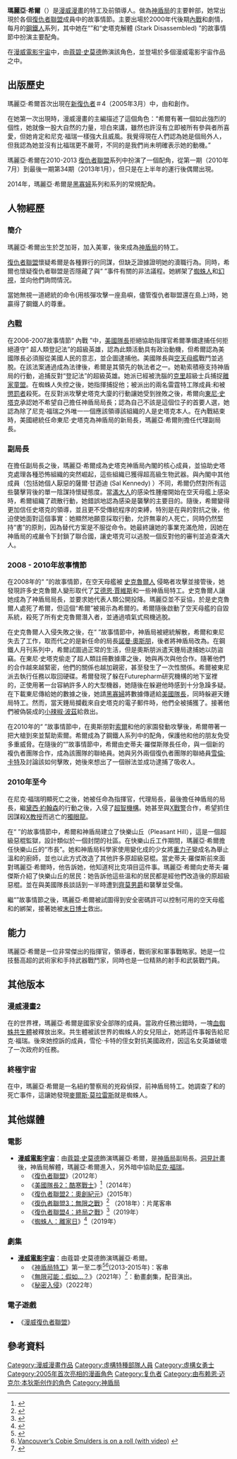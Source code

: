 {{NoteTA
|G1=USComic
|G2=Show
|G3=Movie
}}
{{Infobox comics character|
image=[[File:Mariahill.PNG|240px]]
|caption=
|character_name=瑪麗亞·希爾<br>Maria Hill
|real_name=瑪麗亞·希爾
|publisher=[[漫威漫畫|漫威漫畫]]
|debut=《[[新復仇者|新復仇者]]》#4 (2005年3月)
|creators={{le|布萊恩·麥可·班迪斯|Brian Michael Bendis}}<br>{{le|大衛·芬奇 (漫畫家)|David Finch (comics)|大衛·芬奇}}
|alliances=[[美軍|美軍]]<br>[[神盾局|神盾局]]<br>[[復仇者聯盟_(漫畫)|復仇者聯盟]]<br>{{le|秘密復仇者|Secret Avengers}}
|partners=[[鋼鐵人|鋼鐵人]]
|powers=訓練有素的特工
}}

'''瑪麗亞·希爾'''（{{lang-en|Maria Hill}}）是[[漫威漫畫|漫威漫畫]]的特工及前領導人。做為[[神盾局|神盾局]]的主要幹部，她常出現於各個[[復仇者聯盟_(漫畫)|復仇者聯盟]]成員中的故事情節。主要出場於2000年代後期[[內戰_(漫畫)|內戰]]和{{le|秘密入侵|Secret Invasion}}劇情，每月的[[鋼鐵人|鋼鐵人]]系列，其中她在“{{le|黑暗王朝 (漫畫)|Dark Reign (comics)|黑暗王朝}}”和“史塔克解體 (Stark Disassembled) ”的故事情節中扮演主要配角。

在[[漫威電影宇宙|漫威電影宇宙]]中，由[[蔻碧·史莫德|蔻碧·史莫德]]飾演該角色，並登場於多個漫威電影宇宙作品之中。

== 出版歷史 ==
瑪麗亞·希爾首次出現在[[新復仇者|新復仇者]]＃4（2005年3月）中，由{{le|布萊恩·麥可·班迪斯|Brian Michael Bendis}}和{{le|大衛·芬奇 (漫畫家)|David Finch (comics)|大衛·芬奇}}創作。

在她第一次出現時，漫威漫畫的主編{{link-en|喬·克薩達|Joe Quesada}}描述了這個角色：“希爾有著一個如此強烈的個性，她就像一股大自然的力量，坦白來講，雖然也許沒有立即被所有參與者所喜愛，但她肯定和尼克·福瑞一樣強大且威風。我覺得現在人們認為她是個局外人，但我認為她並沒有比福瑞更不嚴苛，不同的是我們尚未明確表示她的動機。”

瑪麗亞·希爾在2010-2013 [[復仇者聯盟|復仇者聯盟]]系列中扮演了一個配角，從第一期（2010年7月）到最後一期第34期（2013年1月），但只是在上半年的運行後偶爾出現。

2014年，瑪麗亞·希爾是[[黑寡婦_(漫威漫畫)|黑寡婦]]系列和{{le|秘密復仇者|Secret Avengers}}系列的常規配角。

== 人物經歷 ==
=== 簡介 ===
瑪麗亞·希爾出生於芝加哥，加入美軍，後來成為[[神盾局|神盾局]]的特工。

[[復仇者聯盟|復仇者聯盟]]懷疑希爾是各種罪行的同謀，但缺乏證據證明她的瀆職行為。同時，希爾也懷疑復仇者聯盟是否隱藏了與“ {{le|M皇室|House of M}} ”事件有關的非法議程。她綁架了[[蜘蛛人|蜘蛛人]]和[[幻視_(漫畫)|幻視]]，並向他們詢問情況。

當她無視一道總統的命令(用核彈攻擊一座島嶼，儘管復仇者聯盟還在島上)時，她贏得了鋼鐵人的尊重。

=== [[內戰_(漫畫)|內戰]] === 
在2006-2007故事情節“ 內戰 ”中，[[美國隊長|美國隊長]]拒絕協助指揮官希爾準備逮捕任何拒絕遵守“ 超人類登記法”的超級英雄，認為此類活動具有政治動機，但希爾認為美國隊長必須服從美國人民的意志，並企圖逮捕他。美國隊長與[[空天母艦|空天母艦]]戰鬥並逃脫。在該法案通過成為法律後，希爾是其領先的執法者之一。她勒索{{le|神力人|Wonder Man}}積極支持神盾局的行動，追捕反對“登記法”的超級英雄。她派已經被洗腦的[[克里|克里]]超級士兵{{link-en|諾-法爾|Noh-Varr}}捕捉[[離家童盟|離家童盟]]。在蜘蛛人失控之後，她指揮{{le|雷霆特工隊 (漫威漫畫)|Thunderbolts (comics)|雷霆特工隊}}捕捉他；被派出的兩名雷霆特工隊成員:{{link-en|滑稽演員 (漫威漫畫)|Jester(Marvel Comics)|滑稽演員}}和{{link-en|傑克南瓜燈 (漫威漫畫)|Jack O'Lantern (Marvel Comics)|傑克南瓜燈}}被[[懲罰者|懲罰者]]殺死。在反對派攻擊史塔克大廈的行動讓她受到挫敗之後，希爾向[[東尼·史塔克|東尼·史塔克]]承認她不希望自己擔任神盾局局長；認為自己不該是這個位子的首要人選，她認為除了尼克·福瑞之外唯一一個應該領導該組織的人是史塔克本人。在內戰結束時，美國總統任命東尼·史塔克為神盾局的新局長，瑪麗亞·希爾則擔任代理副局長。

=== 副局長 === 
在擔任副局長之後，瑪麗亞·希爾成為史塔克神盾局內閣的核心成員，並協助史塔克處理各種恐怖組織的突然崛起，這些組織已獲得超高級生物武器。與內閣中其他成員（包括她個人厭惡的薩爾·甘迺迪 (Sal Kennedy) ）不同，希爾仍然對所有這些襲擊背後的單一陰謀持懷疑態度。當[[滿大人_(漫畫)|滿大人]]的感染性腫瘤開始在空天母艦上感染時，希爾組織了疏散行動，她錯誤地認為感染是襲擊的主要目的。隨後，希爾變得更加信任史塔克的領導，並且更不受傳統程序的束縛，特別是在與{{le|唐·唐·杜根|Dum Dum Dugan}}的對抗之後，他迫使她面對這個事實：她顯然地願意採取行動，允許無辜的人死亡，同時仍然堅持“書”的原則，因為替代方案是不服從命令。她最終讓她的事業充滿危險，因她在神盾局的戒嚴令下封鎖了聯合國，讓史塔克可以逃脫一個反對他的審判並追查滿大人。

=== 2008 - 2010年故事情節 === 
在2008年的“ {{le|秘密入侵|Secret Invasion}} ”的故事情節，在空天母艦被 [[史克魯爾人|史克魯爾人]] 侵略者攻擊並接管後，她發現許多史克魯爾人變形取代了[[艾德恩·賈維斯|艾德恩·賈維斯]]和一些神盾局特工。史克魯爾人讓她成為了神盾局局長，並要求她代表人類公開投降。瑪麗亞並不妥協，於是史克魯爾人處死了希爾，但這個“希爾”被揭示為希爾的{{le|生命誘導模型 (漫威漫畫)|Life Model Decoy|生命誘導模型}}。希爾隨後啟動了空天母艦的自毀系統，殺死了所有史克魯爾潛入者，並通過噴氣式飛機逃脫。

在史克魯爾人入侵失敗之後，在“ {{le|黑暗王朝 (漫畫)|Dark Reign (comics)|黑暗王朝}} ”故事情節中，神盾局被總統解散，希爾和東尼失去了工作，取而代之的是新任命的局長[[諾曼·奧斯朋|諾曼·奧斯朋]]，後者將神盾局改為{{le|天錘局|H.A.M.M.E.R.}}。在鋼鐵人月刊系列中，希爾試圖過正常的生活，但是奧斯朋派遣天錘局逮捕她以防盜竊。在東尼·史塔克偷走了超人類註冊數據庫之後，她與再次與他合作。隨著他們的合作越來越緊密，他們的關係也越加親密，甚至發生了一次性關係。希爾被東尼派去執行任務以取回硬碟。希爾發現了躲在Futurepharm研究機構的地下室裡的{{le|控制者 (漫威漫畫)|Controller (Marvel Comics)|控制者}}，正使用著一台容納許多人的大型機器，她隨後在躲避他時感到十分急躁多疑。在下載東尼傳給她的數據之後，她請[[黑寡婦_(娜塔莎·羅曼諾娃)|黑寡婦]]將數據傳遞給[[美國隊長|美國隊長]]，同時躲避天錘局特工。然而，當天錘局攔截來自史塔克的電子郵件時，他們全被捕獲了。接著他們被偽裝成{{le|面具夫人|Madame Masque}}的[[小辣椒·波茲|小辣椒·波茲]]給救出。

在2010年的“ {{le|圍城 (漫畫)|Siege (comics)|圍城}} ”故事情節中，在奧斯朋對[[索爾_(漫威漫畫)|索爾]]和他的家園{{link-en|阿斯嘉 (漫畫)|Asgard (comics)|阿斯嘉}}發動攻擊後，希爾帶著一把大槍到來並幫助索爾。希爾成為了鋼鐵人系列中的配角，保護他和他的朋友免受多重威脅。在隨後的“{{le|英雄時代 (漫畫)|Heroic Age (comics)|英雄時代}}”故事情節中，希爾由史蒂夫·羅傑斯隊長任命，與一個新的複仇者團隊合作，成為該團隊的聯絡員。她與另外兩個復仇者團隊的聯絡員[[雪倫·卡特|雪倫·卡特]]及{{le|維多莉亞·漢德|Victoria Hand}}討論該如何擊敗{{le|吸收人|Absorbing Man}}，她後來想出了一個辦法並成功逮捕了吸收人。

=== 2010年至今 === 
在尼克·福瑞明顯死亡之後，她被任命為指揮官，代理局長，最後擔任神盾局的局長，繼[[黛西·約翰森|黛西·約翰森]]的行動之後，{{le|秘密復仇者|Secret Avengers}}入侵了[[超智機構|超智機構]]。她甚至與[[X戰警|X戰警]]合作，希望抓住因謀殺[[X教授|X教授]]而逃亡的[[獨眼龍_(漫威漫畫)|獨眼龍]]。

在“{{le|復仇者：對峙！|Avengers: Standoff!}} ”的故事情節中，希爾和神盾局建立了快樂山丘（Pleasant Hill），這是一個超級惡棍監獄，設計類似於一個封閉的社區。在快樂山丘工作期間，瑪麗亞·希爾擔任快樂山丘的“市長”。她和神盾局科學家使用{{le|宇宙魔方|Cosmic Cube}}變化成的少女{{le|科比克 (漫畫)|List of Marvel Comics characters: K|科比克}}將[[重力子_(漫畫)|重力子]]變成名為舉止溫和的廚師，並也以此方式改造了其他許多原超級惡棍。當史蒂夫·羅傑斯前來面對瑪麗亞·希爾時，他告訴她，他知道柯比克項目這件事。瑪麗亞·希爾向史蒂夫·羅傑斯介紹了快樂山丘的居民：她告訴他這些溫和的居民都是經他們改造後的原超級惡棍。並在與美國隊長談話到一半時遭到[[齊莫男爵|齊莫男爵]]和{{link-en|修理者|Fixer (comics)}}襲擊並受傷。

繼“{{le|內戰2|Civil War II}}”故事情節之後，瑪麗亞·希爾被試圖得到安全密碼許可以控制可用的空天母艦和{{le|三飛飾 (漫威漫畫)|Triskelion (comics)|三飛飾}}的{{le|迪亞布羅 (漫威漫畫)|Diablo (Marvel Comics)|迪亞布羅}}綁架，接著她被[[末日博士|末日博士]]救出。

== 能力 ==
瑪麗亞·希爾是一位非常傑出的指揮官，領導者，戰術家和軍事戰略家。她是一位技藝高超的武術家和手持武器戰鬥家，同時也是一位精熟的射手和武裝戰鬥員。

==其他版本==
=== 漫威漫畫2 ===
在{{le|漫威漫畫2|Marvel Comics 2}}的世界裡，瑪麗亞·希爾是國家安全部隊的成員。當政府任務出錯時，一塊[[血蜘蛛|血蜘蛛]][[共生體_(漫畫)|共生體]]被釋放出來。共生體被該世界的蜘蛛人的女兒{{link-en|蜘蛛女孩|Spider-Girl}}阻止，她將這件事報告給尼克·福瑞。後來她控訴{{le|次代復仇者|A-Next}}的成員，雪伦·卡特的侄女{{link-en|美國夢 (漫畫)|American Dream (comics)|美國夢}}對抗美國政府，因這名女英雄破壞了一次政府的任務。

=== 終極宇宙 ===
在{{link-en|終極宇宙 (漫威漫畫)|Ultimate Marvel|終極宇宙}}中，瑪麗亞·希爾是一名紐約警察局的兇殺偵探，前神盾局特工。她調查了{{link-en|潛行者 (漫威漫畫)|Prowler (comics)|潛行者}}和{{link-en|貝蒂·布蘭特|Betty Brant}}的死亡事件，這讓她發現[[蜘蛛人_(麥爾斯·莫拉雷斯)|麥爾斯·莫拉雷斯]]就是蜘蛛人。

==其他媒體==
===電影===
*'''[[漫威电影宇宙|漫威電影宇宙]]'''：由[[蔻碧·史莫德|蔻碧·史莫德]]飾演瑪麗亞·希爾，是[[神盾局|神盾局]]副局長。[[美國隊長2|洞見計畫]]後，神盾局解體，瑪麗亞·希爾進入{{le|史塔克工業|Stark Industries|史塔克工業}}，另外暗中協助[[尼克·福瑞|尼克·福瑞]]。
** 《[[復仇者聯盟_(電影)|復仇者聯盟]]》（2012年）
** 《[[美國隊長2：酷寒戰士|美國隊長2：酷寒戰士]]》<ref name="WinterSoldier">{{cite web |date=October 29, 2012 |first=Marc |last=Graser |title=Frank Grillo to play Crossbones in 'Captain America' sequel |url=http://www.variety.com/article/VR1118061391?refCatId=13 |work=[[Variety_(magazine)|Variety]] |accessdate=October 29, 2012 |archiveurl=https://www.webcitation.org/6BmijvNFi?url=http://www.variety.com/article/VR1118061391?refCatId=13 |archivedate=October 29, 2012 |deadurl=no |df= }}</ref>（2014年）
** 《[[復仇者聯盟2：奧創紀元|復仇者聯盟2：奧創紀元]]》（2015年）
** 《[[復仇者聯盟3：無限之戰|復仇者聯盟3：無限之戰]]》<ref>{{cite av media|url=https://www.youtube.com/watch?v=vV0UGoEBY8I|title=Cobie Smulders Spills the Beans on Avengers: Infinity War and it was Everything!|publisher=[[YouTube|YouTube]]|date=October 17, 2016|accessdate=October 17, 2016|author=[[Jimmy_Kimmel_Live!|Jimmy Kimmel Live!]]|archiveurl=https://web.archive.org/web/20161018161022/https://www.youtube.com/watch?v=vV0UGoEBY8I|archivedate=2016-10-18|deadurl=no|quote=Cobie finally spills the beans on the next Marvel movie she's in - The Avengers: Infinity War." (from the video's description)}}</ref> （2018年）：片尾客串
** 《[[復仇者聯盟：終局之戰|復仇者聯盟4：終局之戰]]》<ref>{{Cite web|url=https://screenrant.com/avengers-endgame-cast-every-character-return/|title=Every Character In Avengers: Endgame|first1=Cooper|last1=Hood|work=Screen Rant|date=April 27, 2019|accessdate=April 28, 2019|archive-date=2019-04-26|archive-url=https://web.archive.org/web/20190426133414/https://screenrant.com/avengers-endgame-cast-every-character-return/|dead-url=no}}</ref>（2019年）
** 《[[蜘蛛人：離家日|蜘蛛人：離家日]]》<ref>{{cite web|url=http://www.vulture.com/2018/08/spider-man-sequel-adds-samuel-l-jackson-cobie-smulders.html|title=Spider-Man: Far From Home Adds Samuel L. Jackson, Cobie Smulders|last=Buchanan|first=Kyle|website=[[Vulture.com|Vulture.com]]|date=August 7, 2018|accessdate=August 7, 2018|archiveurl=https://www.webcitation.org/71V6VlFYP?url=http://www.vulture.com/2018/08/spider-man-sequel-adds-samuel-l-jackson-cobie-smulders.html|archivedate=2018-08-07|deadurl=yes|df=}}</ref>（2019年）

===劇集===
*'''[[漫威电影宇宙|漫威電影宇宙]]'''：由蔻碧·史莫德飾演瑪麗亞·希爾。
** 《[[神盾局特工|神盾局特工]]》第一至二季<ref name="Smulders">{{cite news|first=Bob |last=Thompson |url=https://calgaryherald.com/entertainment/celebrity/Vancouver+Cobie+Smulders+roll+with+video/9139948/story.html |archive-url=https://web.archive.org/web/20131108135209/http://www.calgaryherald.com/entertainment/celebrity/Vancouver%2BCobie%2BSmulders%2Broll%2Bwith%2Bvideo/9139948/story.html |dead-url=yes |archive-date=November 8, 2013 |title=Vancouver’s Cobie Smulders is on a roll (with video) |newspaper=[[Calgary_Herald|Calgary Herald]] |date=November 7, 2013 |accessdate=November 7, 2013 }}</ref><ref>[https://calgaryherald.com/touch/story.html?id=9139948 Vancouver’s Cobie Smulders is on a roll (with video)] {{webarchive |url=https://web.archive.org/web/20131219235437/http://www.calgaryherald.com/touch/story.html?id=9139948 |date=December 19, 2013 }}</ref>(2013-2015年)：客串
** 《[[無限可能：假如…？|無限可能：假如…？]]》（2021年）<ref name="FullCast">{{Cite web |last=Campbell |first=Scott |date=2021-08-01 |title=Here Are All the Marvel Actors Doing Voices in 'What If...?' |url=https://collider.com/marvel-what-if-voice-cast-explained/ |url-status=live |archive-url=https://web.archive.org/web/20210802020126/https://collider.com/marvel-what-if-voice-cast-explained/ |archive-date=2021-08-02 |access-date=2021-08-01 |website=[[Collider_(website)|Collider]]|language=en-US}}</ref>：動畫劇集，配音演出。
**《[[秘密入侵_(電視劇)|秘密入侵]]》（2022年）

=== 電子遊戲 ===
*《[[漫威復仇者聯盟|漫威復仇者聯盟]]》

==參考資料==
{{reflist|30em}}

{{复仇者}}
{{鋼鐵人}}
{{黑寡婦 (漫威漫畫)}}
{{神盾局}}

[[Category:漫威漫畫作品|Category:漫威漫畫作品]]
[[Category:虛構特種部隊人員|Category:虛構特種部隊人員]]
[[Category:虛構女勇士|Category:虛構女勇士]]
[[Category:2005年首次亮相的漫画角色|Category:2005年首次亮相的漫画角色]]
[[Category:复仇者|Category:复仇者]]
[[Category:由布赖恩·迈克尔·本狄斯创作的角色|Category:由布赖恩·迈克尔·本狄斯创作的角色]]
[[Category:神盾局|Category:神盾局]]